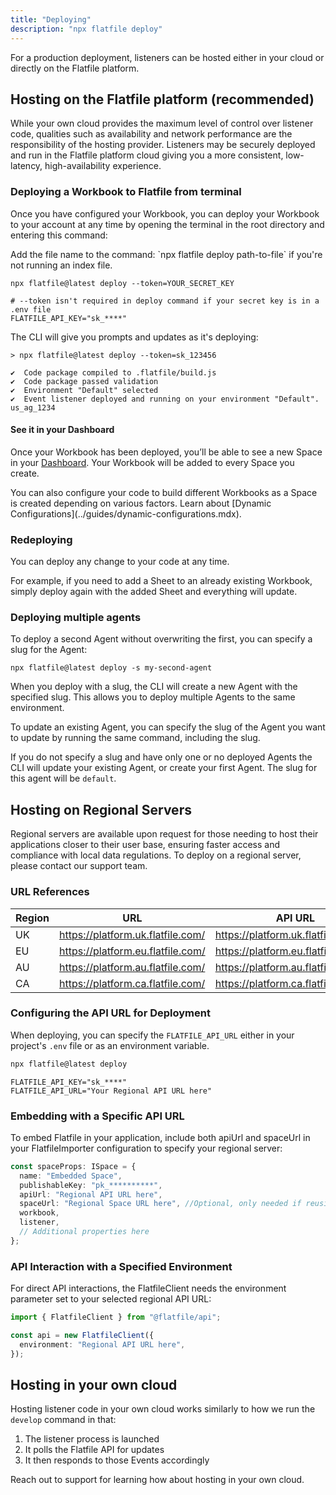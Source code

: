 ```yaml
---
title: "Deploying"
description: "npx flatfile deploy"
---
```


<Snippet file="shared/dxpbanner.mdx" />

For a production deployment, listeners can be hosted either in your cloud or directly on the Flatfile platform.

## Hosting on the Flatfile platform (recommended)

While your own cloud provides the maximum level of control over listener code, qualities such as availability and network performance are the responsibility of the hosting provider. Listeners may be securely deployed and run in the Flatfile platform cloud giving you a more consistent, low-latency, high-availability experience.

### Deploying a Workbook to Flatfile from terminal

Once you have configured your Workbook, you can deploy your Workbook to your account at any time
by opening the terminal in the root directory and entering this command:

<Warning>
  Add the file name to the command: `npx flatfile deploy path-to-file` if you're
  not running an index file.
</Warning>

<CodeGroup>

```npm terminal
npx flatfile@latest deploy --token=YOUR_SECRET_KEY
```

```npm .env (optional)
# --token isn't required in deploy command if your secret key is in a .env file
FLATFILE_API_KEY="sk_****"
```

</CodeGroup>

The CLI will give you prompts and updates as it's deploying:

```terminal
> npx flatfile@latest deploy --token=sk_123456

✔  Code package compiled to .flatfile/build.js
✔  Code package passed validation
✔  Environment "Default" selected
✔  Event listener deployed and running on your environment "Default". us_ag_1234
```

#### See it in your Dashboard

Once your Workbook has been deployed, you’ll be able to see a new Space in your [Dashboard](https://platform.flatfile.com). Your Workbook will be added to every Space you create.

<Note>
  You can also configure your code to build different Workbooks as a Space is
  created depending on various factors. Learn about [Dynamic
  Configurations](../guides/dynamic-configurations.mdx).
</Note>

### Redeploying

You can deploy any change to your code at any time.

For example, if you need to add a Sheet to an already existing Workbook, simply deploy again with the added Sheet and everything will update.

### Deploying multiple agents

To deploy a second Agent without overwriting the first, you can specify a slug for the Agent:

```terminal
npx flatfile@latest deploy -s my-second-agent
```

When you deploy with a slug, the CLI will create a new Agent with the specified slug. This allows you to deploy multiple Agents to the same environment.

To update an existing Agent, you can specify the slug of the Agent you want to update by running the same command, including the slug.

If you do not specify a slug and have only one or no deployed Agents the CLI will update your existing Agent, or create your first Agent. The slug for this agent will be `default`.

## Hosting on Regional Servers

Regional servers are available upon request for those needing to host their applications closer to their user base, ensuring faster access and compliance with local data regulations. To deploy on a regional server, please contact our support team.

### URL References

| Region | URL                               | API URL                              | SPACE URL                         |
| ------ | --------------------------------- | ------------------------------------ | --------------------------------- |
| UK     | https://platform.uk.flatfile.com/ | https://platform.uk.flatfile.com/api | https://platform.uk.flatfile.com/ |
| EU     | https://platform.eu.flatfile.com/ | https://platform.eu.flatfile.com/api | https://platform.eu.flatfile.com/ |
| AU     | https://platform.au.flatfile.com/ | https://platform.au.flatfile.com/api | https://platform.au.flatfile.com/ |
| CA     | https://platform.ca.flatfile.com/ | https://platform.ca.flatfile.com/api | https://platform.ca.flatfile.com/ |

### Configuring the API URL for Deployment

When deploying, you can specify the `FLATFILE_API_URL` either in your project's `.env` file or as an environment variable.

<CodeGroup>

```sh Deploy command example
npx flatfile@latest deploy
```

```npm .env file example (optional)
FLATFILE_API_KEY="sk_****"
FLATFILE_API_URL="Your Regional API URL here"
```

</CodeGroup>

### Embedding with a Specific API URL

To embed Flatfile in your application, include both apiUrl and spaceUrl in your FlatfileImporter configuration to specify your regional server:

```typescript
const spaceProps: ISpace = {
  name: "Embedded Space",
  publishableKey: "pk_**********",
  apiUrl: "Regional API URL here",
  spaceUrl: "Regional Space URL here", //Optional, only needed if reusing a space
  workbook,
  listener,
  // Additional properties here
};
```

### API Interaction with a Specified Environment

For direct API interactions, the FlatfileClient needs the environment parameter set to your selected regional API URL:

```ts
import { FlatfileClient } from "@flatfile/api";

const api = new FlatfileClient({
  environment: "Regional API URL here",
});
```

## Hosting in your own cloud

Hosting listener code in your own cloud works similarly to how we run the `develop` command in that:

1. The listener process is launched
2. It polls the Flatfile API for updates
3. It then responds to those Events accordingly

Reach out to support for learning how about hosting in your own cloud.
